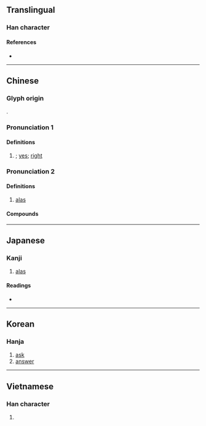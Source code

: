 {{also|誒}}
{{character info}}
==Translingual==

===Han character===
{{Han char|rn=30|rad=口|as=07|sn=10|four=63034|canj=RIOK|ids=⿰口矣}}

====References====
* {{Han ref|kx=0192.040|dkj=03701|dj=0411.120|hdz=10635.060|uh=5509|ud=21769|bh=ADFC|bd=44540}}

----

==Chinese==
{{zh-forms}}

===Glyph origin===
{{Han etym}}
{{Han compound|口|矣|ls=psc|c1=s|c2=p|t1=mouth}}.

===Pronunciation 1===
{{zh-pron
|m=āi
|c=aai1,oi1
|mn=ml:ai/qz,xm,zz:ài/tw:haih
|h=pfs=ái
|cat=intj
}}

====Definitions====
{{zh-hanzi}}

# {{non-gloss definition|interjection or grunt of agreement}}; [[yes]]; [[right]]

===Pronunciation 2===
{{zh-pron
|m=ài
|c=aai1,oi1
|mn=haih
|h=pfs=ái
|cat=intj
}}

====Definitions====
{{zh-hanzi}}

# [[alas]]

====Compounds====
{{zh-der|唉吔|唉呀|唉唷|唉聲歎氣|唉聲嘆氣}}

{{zh-cat|Intermediate}}

----

==Japanese==

===Kanji===
{{ja-kanji|grade=|rs=口07}}

# [[alas]]

====Readings====
* {{ja-readings
|goon=い, き
|kanon=あい, かい
|kun=[[ああ]] (aa), [[ああおお]] (aaoo), [[いやいやこたえる]] (iyaiyakotaeru)}}

----

==Korean==

===Hanja===
{{ko-hanja|hangeul=애|rv=ae|mr=ae|y=ay}}

# [[ask]]
# [[answer]]

----

==Vietnamese==

===Han character===
{{vi-readings|reading=ai, hãy, hởi, hỡi, hễ, hĩ, hơi|rs=口07}}

# {{rfdef|vi}}